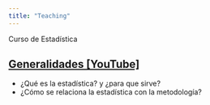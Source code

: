 ```yaml
---
title: "Teaching"
---
```


Curso de Estadística

## <a href="https://www.youtube.com/playlist?list=PLzyW6TZJNgGaCt1fDe0vl-pBt_Y4A0uaU" target="_blank">Generalidades [YouTube]</a>

- ¿Qué es la estadística? y ¿para que sirve?
- ¿Cómo se relaciona la estadística con la metodología?

